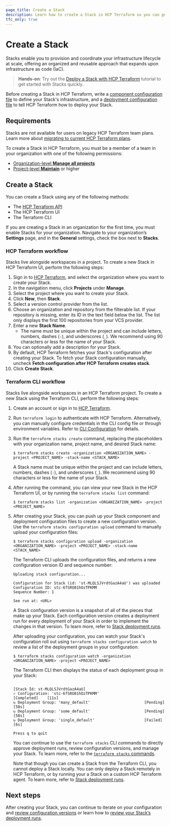```yaml
---
page_title: Create a Stack
description: Learn how to create a Stack in HCP Terraform so you can get started deploying your infrastructure.
tfc_only: true
---
```


# Create a Stack

Stacks enable you to provision and coordinate your infrastructure lifecycle at scale, offering an organized and reusable approach that expands upon infrastructure as code (IaC).

> **Hands-on**: Try out the [Deploy a Stack with HCP Terraform](/terraform/tutorials/cloud/stacks-deploy) tutorial to get started with Stacks quickly.

Before creating a Stack in HCP Terraform, write a [component configuration file](/terraform/language/stacks/component/config) to define your Stack's infrastructure, and a [deployment configuration file](/terraform/language/stacks/deploy/config) to tell HCP Terraform how to deploy your Stack.

## Requirements

<Note>

Stacks are not available for users on legacy HCP Terraform team plans. Learn more about [migrating to current HCP Terraform plans](/terraform/cloud-docs/overview/migrate-teams-standard).

</Note>

To create a Stack in HCP Terraform, you must be a member of a team in your organization with one of the following permissions:
- [Organization-level **Manage all projects**](/terraform/cloud-docs/users-teams-organizations/permissions#manage-all-projects)
- [Project-level **Maintain**](/terraform/cloud-docs/users-teams-organizations/permissions#maintain) or higher

## Create a Stack

You can create a Stack using any of the following methods:
- The [HCP Terraform API](/terraform/cloud-docs/api-docs/stacks)
- The HCP Terraform UI
- The Terraform CLI

If you are creating a Stack in an organization for the first time, you must enable Stacks for your organization. Navigate to your organization’s **Settings** page, and in the **General** settings, check the box next to **Stacks**.

### HCP Terraform workflow

Stacks live alongside workspaces in a project. To create a new Stack in HCP Terraform UI, perform the following steps:

1. Sign in to [HCP Terraform](https://app.terraform.io), and select the organization where you want to create your Stack.
1. In the navigation menu, click **Projects** under **Manage**.
1. Select the project where you want to create your Stack.
1. Click **New**, then **Stack**.
1. Select a version control provider from the list.
1. Choose an organization and repository from the filterable list. If your repository is missing, enter its ID in the text field below the list. The list only displays the first 100 repositories from your VCS provider.
1. Enter a new **Stack Name**.
    * The name must be unique within the project and can include letters, numbers, dashes (`-`), and underscores (`_`). We recommend using 90 characters or less for the name of your Stack.
1. You can optionally add a description for your Stack.
1. By default, HCP Terraform fetches your Stack's configuration after creating your Stack. To fetch your Stack configuration manually, uncheck **Fetch configuration after HCP Terraform creates stack**.
1. Click **Create Stack**.

### Terraform CLI workflow

Stacks live alongside workspaces in an HCP Terraform project. To create a new Stack using the Terraform CLI, perform the following steps:

1. Create an account or sign in to [HCP Terraform](https://app.terraform.io).
1. Run `terraform login` to authenticate with HCP Terraform. Alternatively, you can manually configure credentials in the CLI config file or through environment variables. Refer to [CLI Configuration](/terraform/cli/config/config-file#environment-variable-credentials) for details.
1. Run the `terraform stacks create` command, replacing the placeholders with your organization name, project name, and desired Stack name:

    ```shell-session
    $ terraform stacks create -organization <ORGANIZATION_NAME> -project <PROJECT_NAME> -stack-name <STACK_NAME>
    ```

    A Stack name must be unique within the project and can include letters, numbers, dashes (`-`), and underscores (`_`). We recommend using 90 characters or less for the name of your Stack.

1. After running the command, you can view your new Stack in the HCP Terraform UI, or by running the `terraform stacks list` command:

    ```shell-session
    $ terraform stacks list -organization <ORGANIZATION_NAME> -project <PROJECT_NAME>
    ```

1. After creating your Stack, you can push up your Stack component and deployment configuration files to create a new configuration version. Use the `terraform stacks configuration upload` command to manually upload your configuration files:

    ```shell-session
    $ terraform stacks configuration upload -organization <ORGANIZATION_NAME> -project <PROJECT_NAME> -stack-name <STACK_NAME>
    ```

    The Terraform CLI uploads the configuration files, and returns a new configuration version ID and sequence number:

    ```shell-session
    Uploading stack configuration...

    Configuration for Stack (id: 'st-MLQLSJVrdtGazA4aU') was uploaded
    Configuration ID: stc-6fSRO81hOzTPKMM
    Sequence Number: 1

    See run at: <URL>
    ```

    A Stack configuration version is a snapshot of all of the pieces that make up your Stack. Each configuration version creates a deployment run for every deployment of your Stack in order to implement the changes in that version. To learn more, refer to [Stack deployment runs](/terraform/cloud-docs/stacks/runs).

    After uploading your configuration, you can watch your Stack's configuration roll out using `terraform stacks configuration watch` to review a list of the deployment groups in your configuration:

    ```shell-session
    $ terraform stacks configuration watch -organization <ORGANIZATION_NAME> -project <PROJECT_NAME>
    ```

    The Terraform CLI then displays the status of each deployment group in your Stack:

    ```shell-session

    [Stack Id: st-MLQLSJVrdtGazA4aU]
    ✓ Configuration: 'stc-6fSRO81hOzTPKMM'                    [Completed]    [11s]
    ↻ Deployment Group: 'many_default'                        [Pending]      [58s]
    ↻ Deployment Group: 'some_default'                        [Pending]      [58s]
    ↻ Deployment Group: 'single_default'                      [Failed]       [6s]

    Press q to quit
    ```

    You can continue to use the `terraform stacks` CLI commands to directly approve deployment runs, review configuration versions, and manage your Stack. To learn more, refer to the [`terraform stacks` commands](/terraform/cli/commands/stacks).

    Note that though you can create a Stack from the Terraform CLI, you cannot deploy a Stack locally. You can only deploy a Stack remotely in HCP Terraform, or by running your a Stack on a custom HCP Terraform agent. To learn more, refer to [Stack deployment runs](/terraform/cloud-docs/stacks/runs).

## Next steps

After creating your Stack, you can continue to iterate on your configuration and [review configuration versions](/terraform/cloud-docs/stacks/deploy/configuration-versions) or learn how to [review your Stack’s deployment runs](/terraform/cloud-docs/stacks/deploy/runs).
